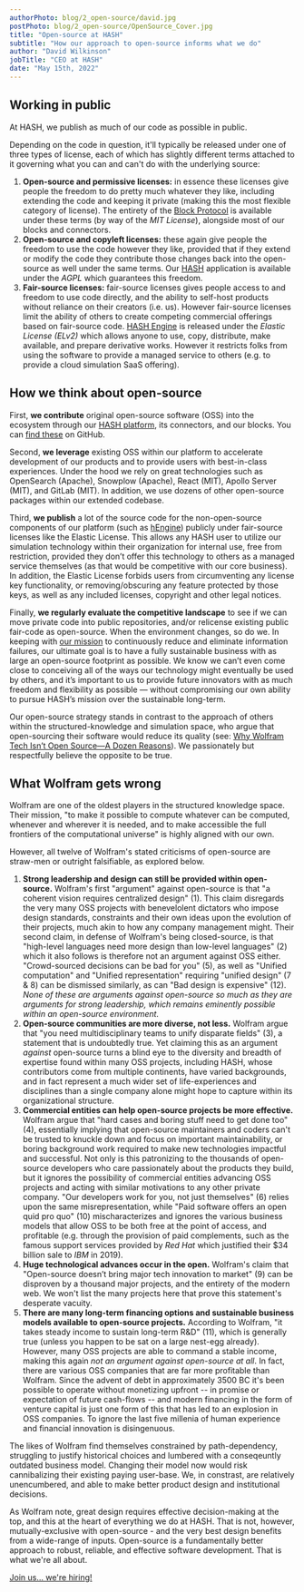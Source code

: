 ```yaml
---
authorPhoto: blog/2_open-source/david.jpg
postPhoto: blog/2_open-source/OpenSource_Cover.jpg
title: "Open-source at HASH"
subtitle: "How our approach to open-source informs what we do"
author: "David Wilkinson"
jobTitle: "CEO at HASH"
date: "May 15th, 2022"
---
```


## Working in public

At HASH, we publish as much of our code as possible in public.

Depending on the code in question, it'll typically be released under one of three types of license, each of which has slightly different terms attached to it governing what you can and can't do with the underlying source:

1.  **Open-source and permissive licenses:** in essence these licenses give people the freedom to do pretty much whatever they like, including extending the code and keeping it private (making this the most flexible category of license). The entirety of the [Block Protocol](https://github.com/blockprotocol/blockprotocol) is available under these terms (by way of the _MIT License_), alongside most of our blocks and connectors.
1.  **Open-source and copyleft licenses:** these again give people the freedom to use the code however they like, provided that if they extend or modify the code they contribute those changes back into the open-source as well under the same terms. Our [HASH](https://hash.ai/platform/hash) application is available under the _AGPL_ which guarantees this freedom.
1.  **Fair-source licenses:** fair-source licenses gives people access to and freedom to use code directly, and the ability to self-host products without reliance on their creators (i.e. us). However fair-source licenses limit the ability of others to create competing commercial offerings based on fair-source code. [HASH Engine](https://hash.ai/platform/engine) is released under the _Elastic License (ELv2)_ which allows anyone to use, copy, distribute, make available, and prepare derivative works. However it restricts folks from using the software to provide a managed service to others (e.g. to provide a cloud simulation SaaS offering).

## How we think about open-source

First, **we contribute** original open-source software (OSS) into the ecosystem through our [HASH platform](https://hash.ai/platform/hash), its connectors, and our blocks. You can [find these](https://github.com/hashintel/hash) on GitHub.

Second, **we leverage** existing OSS within our platform to accelerate development of our products and to provide users with best-in-class experiences. Under the hood we rely on great technologies such as OpenSearch (Apache), Snowplow (Apache), React (MIT), Apollo Server (MIT), and GitLab (MIT). In addition, we use dozens of other open-source packages within our extended codebase.

Third, **we publish** a lot of the source code for the non-open-source components of our platform (such as [hEngine](https://hash.ai/platform/engine)) publicly under fair-source licenses like the Elastic License. This allows any HASH user to utilize our simulation technology within their organization for internal use, free from restriction, provided they don’t offer this technology to others as a managed service themselves (as that would be competitive with our core business). In addition, the Elastic License forbids users from circumventing any license key functionality, or removing/obscuring any feature protected by those keys, as well as any included licenses, copyright and other legal notices.

Finally, **we regularly evaluate the competitive landscape** to see if we can move private code into public repositories, and/or relicense existing public fair-code as open-source. When the environment changes, so do we. In keeping with [our mission](https://hash.ai/about/mission) to continuously reduce and eliminate information failures, our ultimate goal is to have a fully sustainable business with as large an open-source footprint as possible. We know we can’t even come close to conceiving all of the ways our technology might eventually be used by others, and it’s important to us to provide future innovators with as much freedom and flexibility as possible — without compromising our own ability to pursue HASH’s mission over the sustainable long-term.

Our open-source strategy stands in contrast to the approach of others within the structured-knowledge and simulation space, who argue that open-sourcing their software would reduce its quality (see: <a href="https://blog.wolfram.com/2019/04/02/why-wolfram-tech-isnt-open-source-a-dozen-reasons/" rel="nofollow" target="_blank">Why Wolfram Tech Isn’t Open Source—A Dozen Reasons</a>). We passionately but respectfully believe the opposite to be true.

## What Wolfram gets wrong

Wolfram are one of the oldest players in the structured knowledge space. Their mission, "to make it possible to compute whatever can be computed, whenever and wherever it is needed, and to make accessible the full frontiers of the computational universe" is highly aligned with our own.

However, all twelve of Wolfram's stated criticisms of open-source are straw-men or outright falsifiable, as explored below.

1.  **Strong leadership and design can still be provided within open-source.** Wolfram's first "argument" against open-source is that "a coherent vision requires centralized design" (1). This claim disregards the very many OSS projects with benevelolent dictators who impose design standards, constraints and their own ideas upon the evolution of their projects, much akin to how any company management might. Their second claim, in defense of Wolfram's being closed-source, is that "high-level languages need more design than low-level languages" (2) which it also follows is therefore not an argument against OSS either. "Crowd-sourced decisions can be bad for you" (5), as well as "Unified computation" and "Unified representation" requiring "unified design" (7 & 8) can be dismissed similarly, as can "Bad design is expensive" (12). _None of these are arguments against open-source so much as they are arguments for strong leadership, which remains eminently possible within an open-source environment._
1.  **Open-source communities are more diverse, not less.** Wolfram argue that "you need multidisciplinary teams to unify disparate fields" (3), a statement that is undoubtedly true. Yet claiming this as an argument _against_ open-source turns a blind eye to the diversity and breadth of expertise found within many OSS projects, including HASH, whose contributors come from multiple continents, have varied backgrounds, and in fact represent a much wider set of life-experiences and disciplines than a single company alone might hope to capture within its organizational structure.
1.  **Commercial entities can help open-source projects be more effective.** Wolfram argue that "hard cases and boring stuff need to get done too" (4), essentially implying that open-source maintainers and coders can't be trusted to knuckle down and focus on important maintainability, or boring background work required to make new technologies impactful and successful. Not only is this patronizing to the thousands of open-source developers who care passionately about the products they build, but it ignores the possibility of commercial entities advancing OSS projects and acting with similar motivations to any other private company. "Our developers work for you, not just themselves" (6) relies upon the same misrepresentation, while "Paid software offers an open quid pro quo" (10) mischaracterizes and ignores the various business models that allow OSS to be both free at the point of access, and profitable (e.g. through the provision of paid complements, such as the famous support services provided by _Red Hat_ which justified their $34 billion sale to _IBM_ in 2019).
1.  **Huge technological advances occur in the open.** Wolfram's claim that "Open-source doesn’t bring major tech innovation to market" (9) can be disproven by a thousand major projects, and the entirety of the modern web. We won't list the many projects here that prove this statement's desperate vacuity.
1.  **There are many long-term financing options and sustainable business models available to open-source projects.** According to Wolfram, "it takes steady income to sustain long-term R&D" (11), which is generally true (unless you happen to be sat on a large nest-egg already). However, many OSS projects are able to command a stable income, making this again _not an argument against open-source at all_. In fact, there are various OSS companies that are far more profitable than Wolfram. Since the advent of debt in approximately 3500 BC it's been possible to operate without monetizing upfront -- in promise or expectation of future cash-flows -- and modern financing in the form of venture capital is just one form of this that has led to an explosion in OSS companies. To ignore the last five millenia of human experience and financial innovation is disingenuous.

The likes of Wolfram find themselves constrained by path-dependency, struggling to justify historical choices and lumbered with a conseqeuntly outdated business model. Changing their model now would risk cannibalizing their existing paying user-base. We, in constrast, are relatively unencumbered, and able to make better product design and institutional decisions.

As Wolfram note, great design requires effective decision-making at the top, and this at the heart of everything we do at HASH. That is not, however, mutually-exclusive with open-source - and the very best design benefits from a wide-range of inputs. Open-source is a fundamentally better approach to robust, reliable, and effective software development. That is what we're all about.

[Join us... we're hiring!](https://hash.ai/careers)
